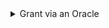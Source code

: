 <details><summary>Grant via an Oracle</summary>
You can create a condition for a grant command to be issued by specifying an oracle app to check specific parameters, such as token ownership. Only if the oracle returns <code>true</code> then is the permission request approved.
Here's the syntax of how to implement this:
<pre>
grant &lt;entity&gt; &lt;app&gt; &lt;roleName&gt; [defaultPermissionManager] --oracle &lt;oracleAppName&gt;
</pre>

An excellent example of that is the [1hive token oracle](https://github.com/1Hive/token-oracle#readme) Aragon app, which is an [ACL oracle](https://hack.aragon.org/docs/aragonos-ref#parameter-interpretation) that returns true when the address that acts has a specific token. So take a look at this example:

```
grant ANY_ENTITY voting CREATE_VOTES_ROLE voting --oracle token-oracle.open
```
 
This action would grant any entity permission to create votes if they have a specific token. The token and minimum amount of tokens needed to hold would be specified when the app is installed on the DAO.

</details>